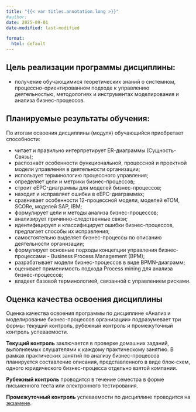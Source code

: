 ```yaml
---
title: "{{< var titles.annotation.long >}}"
#author:
date: 2025-09-01
date-modified: last-modified

format:
  html: default
---
```



## Цель реализации программы дисциплины:
- получение обучающимися теоретических знаний о системном, процессно-ориентированном подходе к управлению деятельностью, методологиях и инструментах моделирования и анализа бизнес-процессов.


## Планируемые результаты обучения:
По итогам освоения дисциплины (модуля) обучающийся приобретает способности:

- читает и правильно интерпретирует ER-диаграммы (Сущность-Связь);
- распознаёт особенности функциональной, процессной и проектной модели управления в деятельности организации;
- использует терминологию процессного управления;
- определяет цели и метрики бизнес-процессов;
- строит eEPC-диаграммы для моделей бизнес-процессов;
- находит и исправляет ошибки в eEPC-диаграммах;
- сравнивает особенности 12-процессной модели, моделей eTOM, SCORe, моделей SAP, IBM;
- формулирует цели и методы анализа бизнес-процессов;
- анализирует причинно-следственные связи;
- идентифицирует и классифицирует ошибки бизнес-процессов, предлагает способы их исправления;
- самостоятельно выделяет бизнес-процессы по описанию деятельности организации;
- формулирует основные подходы концепции управления бизнес-процессами - Business Process Management (BPM);
- разрабатывает модели бизнес-процессов в виде BPMN-диаграмм;
- оценивает применимость подхода Process mining для анализа бизнес-процессов;
- владеет базовой терминологией, связанной с управлением рисками.


## Оценка качества освоения дисциплины
Оценка качества освоения программы по дисциплине &laquo;Анализ и моделирование бизнес-процессов организации&raquo; подразумевает три формы: текущий контроль, рубежный контроль и промежуточный контроль успеваемости.

**Текущий контроль** заключается в проверке домашних заданий, выполняемых слушателями к каждому практическому занятию. В рамках практических занятий по анализу бизнес-процессов планируется составление описания, представленного в виде блок-схем, одного юридического бизнес-процесса отдельно взятой компании.

**Рубежный контроль** проводится в течение семестра в форме письменного теста или электронного тестирования.

**Промежуточный контроль** успеваемости по дисциплине проводится на [экзамене](exam.qmd).
